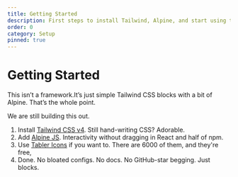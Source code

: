 ```yaml
---
title: Getting Started
description: First steps to install Tailwind, Alpine, and start using the blocks.
order: 0
category: Setup
pinned: true
---
```

# Getting Started

This isn’t a framework.It’s just simple Tailwind CSS blocks with a bit of Alpine. That’s the whole point.

We are still building this out.

1. Install [Tailwind CSS v4](https://tailwindcss.com/). Still hand-writing CSS? Adorable.
2. Add [Alpine JS](https://alpinejs.dev/). Interactivity without dragging in React and half of npm.
3. Use [Tabler Icons](https://tabler-icons.io/) if you want to. There are 6000 of them, and they're free,
4. Done. No bloated configs. No docs. No GitHub-star begging. Just blocks.